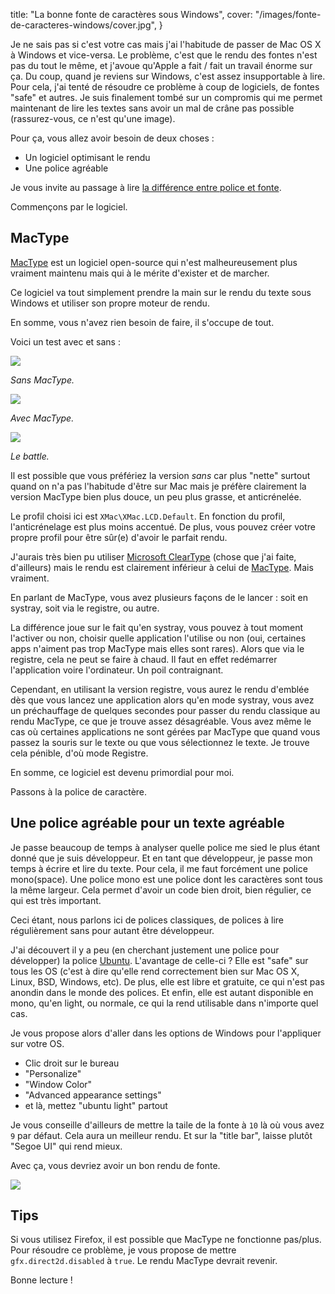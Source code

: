   title: "La bonne fonte de caractères sous Windows",
  cover: "/images/fonte-de-caracteres-windows/cover.jpg",
}

Je ne sais pas si c'est votre cas mais j'ai l'habitude de passer de Mac OS X à Windows et vice-versa. Le problème, c'est que le rendu des fontes n'est pas du tout le même, et j'avoue qu'Apple a fait / fait un travail énorme sur ça. Du coup, quand je reviens sur Windows, c'est assez insupportable à lire. Pour cela, j'ai tenté de résoudre ce problème à coup de logiciels, de fontes "safe" et autres. Je suis finalement tombé sur un compromis qui me permet maintenant de lire les textes sans avoir un mal de crâne pas possible (rassurez-vous, ce n'est qu'une image).

Pour ça, vous allez avoir besoin de deux choses :

- Un logiciel optimisant le rendu
- Une police agréable

Je vous invite au passage à lire [la différence entre police et fonte](http://fr.wikipedia.org/wiki/Fonte_de_caract%C3%A8res).

Commençons par le logiciel.

## MacType

[MacType](https://code.google.com/p/mactype/) est un logiciel open-source qui n'est malheureusement plus vraiment maintenu mais qui à le mérite d'exister et de marcher.

Ce logiciel va tout simplement prendre la main sur le rendu du texte sous Windows et utiliser son propre moteur de rendu.

En somme, vous n'avez rien besoin de faire, il s'occupe de tout.

Voici un test avec et sans :

[![](/images/fonte-de-caracteres-windows/mactype-off.jpg)](/images/fonte-de-caracteres-windows/mactype-off.jpg)

_Sans MacType._

[![](/images/fonte-de-caracteres-windows/mactype-on.jpg)](/images/fonte-de-caracteres-windows/mactype-on.jpg)

_Avec MacType._

[![](/images/fonte-de-caracteres-windows/mactype-off-vs-on.jpg)](/images/fonte-de-caracteres-windows/mactype-off-vs-on.jpg)

_Le battle._

Il est possible que vous préfériez la version _sans_ car plus "nette" surtout quand on n'a pas l'habitude d'être sur Mac mais je préfère clairement la version MacType bien plus douce, un peu plus grasse, et anticrénelée.

Le profil choisi ici est `XMac\XMac.LCD.Default`. En fonction du profil, l'anticrénelage est plus moins accentué. De plus, vous pouvez créer votre propre profil pour être sûr(e) d'avoir le parfait rendu.

J'aurais très bien pu utiliser [Microsoft ClearType](http://www.microsoft.com/en-us/Typography/ClearTypeInfo.aspx) (chose que j'ai faite, d'ailleurs) mais le rendu est clairement inférieur à celui de [MacType](https://code.google.com/p/mactype/). Mais vraiment.

En parlant de MacType, vous avez plusieurs façons de le lancer : soit en systray, soit via le registre, ou autre.

La différence joue sur le fait qu'en systray, vous pouvez à tout moment l'activer ou non, choisir quelle application l'utilise ou non (oui, certaines apps n'aiment pas trop MacType mais elles sont rares). Alors que via le registre, cela ne peut se faire à chaud. Il faut en effet redémarrer l'application voire l'ordinateur. Un poil contraignant.

Cependant, en utilisant la version registre, vous aurez le rendu d'emblée dès que vous lancez une application alors qu'en mode systray, vous avez un préchauffage de quelques secondes pour passer du rendu classique au rendu MacType, ce que je trouve assez désagréable. Vous avez même le cas où certaines applications ne sont gérées par MacType que quand vous passez la souris sur le texte ou que vous sélectionnez le texte. Je trouve cela pénible, d'où mode Registre.

En somme, ce logiciel est devenu primordial pour moi.

Passons à la police de caractère.

## Une police agréable pour un texte agréable

Je passe beaucoup de temps à analyser quelle police me sied le plus étant donné que je suis développeur. Et en tant que développeur, je passe mon temps à écrire et lire du texte. Pour cela, il me faut forcément une police mono(space). Une police mono est une police dont les caractères sont tous la même largeur. Cela permet d'avoir un code bien droit, bien régulier, ce qui est très important.

Ceci étant, nous parlons ici de polices classiques, de polices à lire régulièrement sans pour autant être développeur.

J'ai découvert il y a peu (en cherchant justement une police pour développer) la police [Ubuntu](http://font.ubuntu.com/). L'avantage de celle-ci ? Elle est "safe" sur tous les OS (c'est à dire qu'elle rend correctement bien sur Mac OS X, Linux, BSD, Windows, etc). De plus, elle est libre et gratuite, ce qui n'est pas anondin dans le monde des polices. Et enfin, elle est autant disponible en mono, qu'en light, ou normale, ce qui la rend utilisable dans n'importe quel cas.

Je vous propose alors d'aller dans les options de Windows pour l'appliquer sur votre OS.

- Clic droit sur le bureau
- "Personalize"
- "Window Color"
- "Advanced appearance settings"
- et là, mettez "ubuntu light" partout

Je vous conseille d'ailleurs de mettre la taile de la fonte à `10` là où vous avez `9` par défaut. Cela aura un meilleur rendu. Et sur la "title bar", laisse plutôt "Segoe UI" qui rend mieux.

Avec ça, vous devriez avoir un bon rendu de fonte.

[![](/images/fonte-de-caracteres-windows/windows.jpg)](/images/fonte-de-caracteres-windows/windows.jpg)

## Tips

Si vous utilisez Firefox, il est possible que MacType ne fonctionne pas/plus. Pour résoudre ce problème, je vous propose de mettre `gfx.direct2d.disabled` à `true`. Le rendu MacType devrait revenir.

Bonne lecture !
